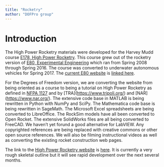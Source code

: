 ```yaml
---
title: "Rocketry"
author: "DOFPro group"
---
```


# Introduction

The High Power Rocketry materials were developed for the Harvey Mudd course [E178, High Power Rocketry](https://pages.hmc.edu/spjut/AdvRoc/index.md.html). This course grew out of the rocketry version of [E80, Experimental Engineering](https://pages.hmc.edu/spjut/NewE80/) which ran from Spring 2008 through Spring 2016. The course was converted to underwater autonomous vehicles for Spring 2017. The [current E80 website](https://hmc-e80.github.io/E80/) is [linked here](https://hmc-e80.github.io/E80/).

For the Degrees of Freedom version, we are converting the website from being oriented as a course to being a tutorial on High Power Rocketry as defined in [NFPA 1127](https://www.nfpa.org/codes-and-standards/1/nfpa-1/2/nfpa-1127) and by \[TRA\](<https://www.tripoli.org/>) and \[NAR\](<https://www.nar.org/>). The extensive code base in MATLAB is being rewritten in Python with NumPy and SciPy. The Mathematica code base is being rewritten in SageMath. The Microsoft Excel spreadsheets are being converted to LibreOffice. The RockSim models have all been converted to Open Rocket. The extensive SolidWorks files are all being converted to FreeCAD. We haven't yet forund a good alternative for LabVIEW. Any copyrighted references are being replaced with creative commons or other open source references. We will also be filming instructional videos as well as converting the existing rocket construction web pages.

The link to the [High Power Rocketry website](https://dofpro.org/RCK/) is [here](https://dofpro.org/RCK/). It is currently a very rough skeletal outline but it will see rapid development over the next several months.